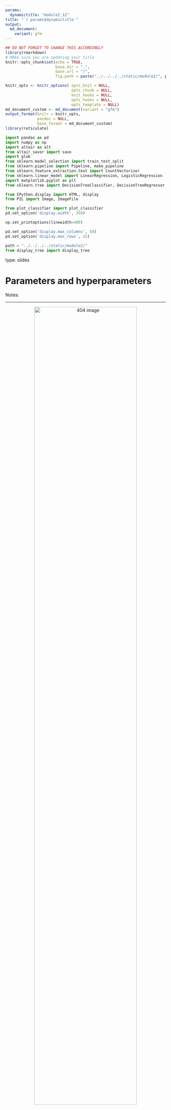 ```yaml
---
params:
  dynamictitle: "module2_12"
title: "`r params$dynamictitle`"
output: 
  md_document:
    variant: gfm
---
```



```r
## DO NOT FORGET TO CHANGE THIS ACCORDINGLY 
library(rmarkdown)
# MAke sure you are updating your title 
knitr::opts_chunk$set(echo = TRUE,
                      base.dir = ".", 
                      base.url = "/",
                      fig.path = paste("../../../../static/module2/", params$dynamictitle,"/", sep = ""))

knitr_opts <- knitr_options( opts_knit = NULL,
                             opts_chunk = NULL,
                             knit_hooks = NULL,
                             opts_hooks = NULL,
                             opts_template = NULL)
md_document_custom <- md_document(variant = "gfm")
output_format(knitr = knitr_opts,
              pandoc = NULL,
              base_format = md_document_custom)
library(reticulate)

```


```python
import pandas as pd
import numpy as np
import altair as alt
from altair_saver import save
import glob
from sklearn.model_selection import train_test_split
from sklearn.pipeline import Pipeline, make_pipeline
from sklearn.feature_extraction.text import CountVectorizer
from sklearn.linear_model import LinearRegression, LogisticRegression
import matplotlib.pyplot as plt
from sklearn.tree import DecisionTreeClassifier, DecisionTreeRegressor, export_graphviz

from IPython.display import HTML, display
from PIL import Image, ImageFile

from plot_classifier import plot_classifier
pd.set_option('display.width', 350)

np.set_printoptions(linewidth=400)

pd.set_option('display.max_columns', 50)
pd.set_option('display.max_rows', 15)

path = "../../../../static/module2/"
from display_tree import display_tree
```


type: slides

# Parameters and hyperparameters

Notes: <br>

---

<center><img src="/module2/valves.jpg"  width = "80%" alt="404 image" /></center>

- ***Parameters***:  Derived during training
- ***Hyperparameters***: Adjustable parameters that can be set before training. 

Notes: 

 When you call `fit`, a bunch of values get set, like the split variables and split thresholds. 
 
- These are called **parameters**.

But even before calling `fit` on a specific data set, we can set some "knobs" that control the learning.

- These are called **hyperparameters**.

---


```python
classification_df = pd.read_csv("data/quiz2-grade-toy-classification.csv")
classification_df.head()
```

```python
X = classification_df.drop(columns=["quiz2"])
y = classification_df["quiz2"]
```




Notes: 



---

```python
model = DecisionTreeClassifier(max_depth=1)  
model.fit(X, y);
```

```python
display_tree(X.columns, model, "../../../../static/module2/module2_12a")
```

<center><img src="/module2/module2_12a.png"  width = "33%" alt="404 image" /></center>


Notes: 

In scikit-learn, hyperparameters are set in the constructor.

`max_depth`is a hyperparameter that lets us decide and set the maximum depth of the decision tree.

We can set the argument `max_depth=1` in our code so that it builds a ***decision stump***.


---



```python
model2 = DecisionTreeClassifier(max_depth=2)  
model2.fit(X, y);
```

```python
display_tree(X.columns, model2, "../../../../static/module2/module2_depth2")
```

<center><img src="/module2/module2_depth2.png"  width = "33%" alt="404 image" /></center>


Notes: 

---



```python
model3 = DecisionTreeClassifier(max_depth=3)  
model3.fit(X, y);
```

```python
display_tree(X.columns, model3, "../../../../static/module2/module2_depth3")
```

<center><img src="/module2/module2_depth3.png"  width = "45%" alt="404 image" /></center>


Notes: 

---


```python
model.score(X, y)
```


```python
model2.score(X, y)
```

```python
model3.score(X, y)
```


```python
model4 = DecisionTreeClassifier(max_depth=5)  
model4.fit(X, y);
model4.score(X, y)
```




Notes: 

How well does our model score when using setting `max_depth=1`?

Ok, 76% that's not too bad but what happens when we increase the `max_depth` to 2?

It looks like it's increasing! 

Increasing `max_depth` to 3 ,makes the accuracy increase to 95%. 

We can now conclude that as `max_depth` increases, the accuracy of the training data does as well. 

We will introduce in the last slide deck of this module, why having perfect accuracy isn't always the best idea.

---

```python
model5 = DecisionTreeClassifier(min_samples_split=2)  
model5.fit(X, y);
```


Notes: 

Let's explore another different hyperparameter `min_samples_split`. 

`min_samples_split` sets the minimum number of samples required to split an internal node. 

Remember our decision boundaries? This will set a minimum number of observations that need to be on either side of the boundary. 


---


```python
import graphviz
dot_data = export_graphviz(model)
graphviz.Source(
    export_graphviz(
        model5,
        out_file=None,
        feature_names=X.columns,
         class_names=["A+", "Not A+"],
        impurity=True,
    )   
).render("../../../../static/module2/module2_12b", format='png') 
```

<center><img src="/module2/module2_12b.png"  width = "44%" alt="404 image" /></center>


Notes: 

---

```python
model5.score(X, y)
```

Notes: 

---


```python
model6 = DecisionTreeClassifier(min_samples_split=4) 
model6.fit(X, y);
model6.score(X,y)
```
```python
import graphviz
dot_data = export_graphviz(model)
graphviz.Source(
    export_graphviz(
        model6,
        out_file=None,
        feature_names=X.columns,
        class_names=["A+", "Not A+"],
        impurity=True,
    )   
).render("../../../../static/module2/module2_12min4", format='png') 
```

<center><img src="/module2/module2_12min4.png"  width = "35%" alt="404 image" /></center>



Notes: 

---

```python
model7 = DecisionTreeClassifier(min_samples_split=10) 
model7.fit(X, y);
model7.score(X,y)
```

```python
import graphviz
dot_data = export_graphviz(model)
graphviz.Source(
    export_graphviz(
        model7,
        out_file=None,
        feature_names=X.columns,
        class_names=["A+", "Not A+"],
        impurity=True,
    )   
).render("../../../../static/module2/module2_12min10", format='png') 
```

<center><img src="/module2/module2_12min10.png"  width = "28%" alt="404 image" /></center>



Notes: 

In this case, as the value of the hyperparameter `min_samples_split` increases, the accuracy decreases.

It's really important to take into consideration that this accuracy is referring to the accuracy of predictions on the same data that we trained our model on.  

---


<center><img src="/module2/decisiontree.png"  width = "70%" alt="404 image" /></center>  

<br>
See this link <a href="https://scikit-learn.org/stable/modules/generated/sklearn.tree.DecisionTreeClassifier.html" target="_blank">here</a>  .

Notes: 

There are many other hyperparameters for decision trees you can explore at the link <a href="https://scikit-learn.org/stable/modules/generated/sklearn.tree.DecisionTreeClassifier.html" target="_blank">here</a> .


---

### To summarize

- **parameters** are automatically learned by the algorithm during training
- **hyperparameters** are specified based on:
    - expert knowledge
    - heuristics, or 
    - systematic/automated optimization (more on that in the upcoming modules)

Notes: 

<br>

---

# Let’s apply what we learned!

Notes: <br>
